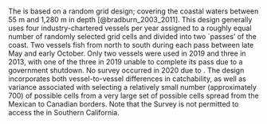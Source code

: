 ### \acrlong{s-wcgbt}

The \gls{s-wcgbt} is based on a random grid design; covering the coastal waters between 55 m and 1,280 m in depth [@bradburn_2003_2011]. This design generally uses four industry-chartered vessels per year assigned to a roughly equal number of randomly selected grid cells and divided into two `passes' of the coast. Two vessels fish from north to south during each pass between late May and early October. Only two vessels were used in 2019 and three in 2013, with one of the three in 2019 unable to complete its pass due to a government shutdown. No survey occurred in 2020 due to \gls{covid}. The design incorporates both vessel-to-vessel differences in catchability, as well as variance associated with selecting a relatively small number (approximately 700) of possible cells from a very large set of possible cells spread from the Mexican to Canadian borders. Note that the Survey is not permitted to access the \glspl{cca} in Southern California.

